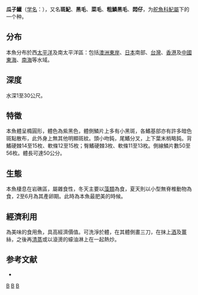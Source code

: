 {{Speciesbox 
| taxon = Girella punctata
| status = NE
| status_system = iucn3.1
| image = Gure.jpg
| authority = [[Gray|Gray]], 1835
| synonyms = *''Crenidens melanichthys''<br /><small>Richardson, 1846</small>
*''Girella melanichthys''<br /><small>Richardson, 1846</small>
}}

'''瓜子鱲'''（[[学名|学名]]：{{lang|la|'''''Girella punctata'''''}}），又名'''斑魢'''、'''黑毛'''、'''菜毛'''、'''粗鱗黑毛'''、'''悶仔'''，为[[舵魚科|舵魚科]][[魢屬|魢屬]]下的一个种。

==分布==
本魚分布於西[[太平洋|太平洋]]及南太平洋區：包括[[澳洲東岸|澳洲東岸]]、[[日本|日本]]南部、[[台灣|台灣]]、[[香港|香港]]及[[中國|中國]][[東海|東海]]、[[南海|南海]]等水域。

==深度==
水深1至30公尺。

==特徵==
本魚體呈橢圓形，體色為紫黑色，體側鱗片上多有小黑斑，各鰭基部亦有許多暗色斑點散布，此外身上無其他明顯斑紋。頭小吻鈍，尾鰭分叉，上下葉末梢略鈍。背鰭硬棘14至15枚、軟條12至15枚；臀鰭硬棘3枚、軟條11至13枚。側線鱗片數50至56枚。體長可達50公分。

==生態==
本魚棲息在岩礁區，屬雜食性，冬天主要以[[藻類|藻類]]為食，夏天則以小型無脊椎動物為食，2至6月為其產卵期。此時為本魚最肥美的時候。

==經濟利用==
為美味的食用魚，具高經濟價值。可洗淨於體，在其體側畫三刀，在抹上[[酒|酒]]及[[薑|薑]]絲，之後再[[清蒸|清蒸]]或以滾燙的蠔油淋上在一起熱炒。

==参考文献==
* {{TaiBNET| zh=瓜子鱲 | id=381912 | binomial=Girella punctata | authority=Gray, 1835 | var= | accessdate=2013-01-24}}
{{Taxonbar|from=Q1059321}}

[[Category:食用鱼|B]]
[[Category:魢屬|B]]
[[Category:太平洋鱼类|B]]